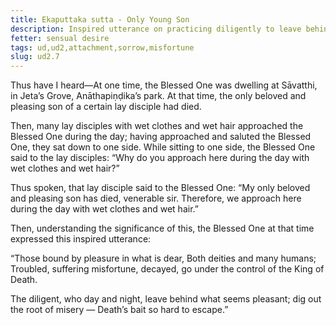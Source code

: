 ```yaml
---
title: Ekaputtaka sutta - Only Young Son
description: Inspired utterance on practicing diligently to leave behind what seems pleasant.
fetter: sensual desire
tags: ud,ud2,attachment,sorrow,misfortune
slug: ud2.7
---
```


Thus have I heard—At one time, the Blessed One was dwelling at Sāvatthi, in Jeta’s Grove, Anāthapiṇḍika’s park. At that time, the only beloved and pleasing son of a certain lay disciple had died.

Then, many lay disciples with wet clothes and wet hair approached the Blessed One during the day; having approached and saluted the Blessed One, they sat down to one side. While sitting to one side, the Blessed One said to the lay disciples: “Why do you approach here during the day with wet clothes and wet hair?”

Thus spoken, that lay disciple said to the Blessed One: “My only beloved and pleasing son has died, venerable sir. Therefore, we approach here during the day with wet clothes and wet hair.”

Then, understanding the significance of this, the Blessed One at that time expressed this inspired utterance:

“Those bound by pleasure in what is dear,
Both deities and many humans;
Troubled, suffering misfortune, decayed,
go under the control of the King of Death.

The diligent, who day and night,
leave behind what seems pleasant;
dig out the root of misery —
Death’s bait so hard to escape.”